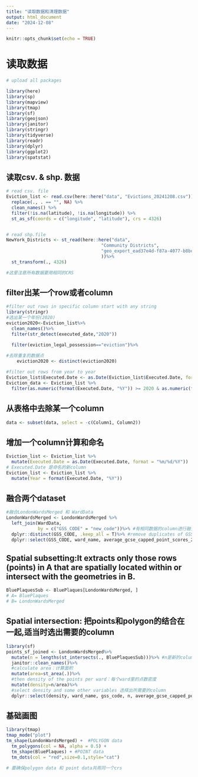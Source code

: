 ```yaml
---
title: "读取数据和清理数据"
output: html_document
date: "2024-12-08"
---
```


```r
knitr::opts_chunk$set(echo = TRUE)
```


# 读取数据
```r
# upload all packages 

library(here)
library(sp)
library(mapview)
library(tmap)
library(sf)
library(geojson)
library(janitor)
library(stringr)
library(tidyverse)
library(readr)
library(dplyr)
library(ggplot2)
library(spatstat)

```

## 读取csv. & shp. 数据
```r
# read csv. file
Eviction_list <- read.csv(here::here("data", "Evictions_20241208.csv")) %>%
  replace(., . == "", NA) %>%
  clean_names() %>%
  filter(!is.na(latitude), !is.na(longitude)) %>%
  st_as_sf(coords = c("longitude", "latitude"), crs = 4326)


# read shp.file
NewYork_Districts <- st_read(here::here("data",
                                    "Community Districts", 
                                    "geo_export_ead37e4d-f87a-4077-b8bc-cf179111ae07.shp"
                                    ))%>%
  st_transform(., 4326)

#这里注意所有数据要用相同的CRS
```

## filter出某一个row或者column
```r
#filter out rows in specific column start with any string
library(stringr)
#选出某一个年份(2020)
eviction2020<-Eviction_list%>%
  clean_names()%>%
  filter(str_detect(executed_date,"2020"))

  filter(eviction_legal_possession=="eviction")%>%
    
#去除重复的数据点
    eviction2020 <- distinct(eviction2020)

#filter out rows from year to year
Eviction_list$Executed.Date <- as.Date(Eviction_list$Executed.Date, format = "%m/%d/%Y")
Eviction_data <- Eviction_list %>%
  filter(as.numeric(format(Executed.Date, "%Y")) >= 2020 & as.numeric(format(Executed.Date, "%Y")) <= 2024)

```


## 从表格中去除某一个column
```r
data <- subset(data, select = -c(Column1, Column2))
```


## 增加一个column计算和命名
```r
Eviction_list <- Eviction_list %>%
  mutate(Executed.Date = as.Date(Executed.Date, format = "%m/%d/%Y"))
# Executed.Date 是命名的新column
Eviction_list <- Eviction_list %>%
  mutate(Year = format(Executed.Date, "%Y"))
```



## 融合两个dataset
```r
#融合LondonWardsMerged 和 WardData
LondonWardsMerged <- LondonWardsMerged %>% 
  left_join(WardData, 
            by = c("GSS_CODE" = "new_code"))%>% #有相同数据的column进行融合
  dplyr::distinct(GSS_CODE, .keep_all = T)%>% #remove duplicates of GSS_CODE 剩下的其他数据保留
  dplyr::select(GSS_CODE, ward_name, average_gcse_capped_point_scores_2014) #Selects specific columns to include in the final dataset
```

## Spatial subsetting:It extracts only those rows (points) in **A** that are spatially located within or intersect with the geometries in **B**.
```r
BluePlaquesSub <- BluePlaques[LondonWardsMerged, ]
# A= BluePlaques
# B= LondonWardsMerged
```

## Spatial intersection: 把points和polygon的结合在一起,适当时选出需要的column
```r
library(sf)
points_sf_joined <- LondonWardsMerged%>%
  mutate(n = lengths(st_intersects(., BluePlaquesSub)))%>% #n是新的column，储存intersect后每个polygon里的点数
  janitor::clean_names()%>%
  #calculate area：计算面积
  mutate(area=st_area(.))%>%
  #then density of the points per ward：每个ward里的点数密度
  mutate(density=n/area)%>%
  #select density and some other variables 选择出所需要的column
  dplyr::select(density, ward_name, gss_code, n, average_gcse_capped_point_scores_2014)
```


## 基础画图
```r
library(tmap)
tmap_mode("plot")
tm_shape(LondonWardsMerged) +  #POLYGON data
  tm_polygons(col = NA, alpha = 0.5) +
  tm_shape(BluePlaques) + #POINT data
  tm_dots(col = "red",size=0.1,style="cat")

# 要确保polygon data 和 point data共用同一个crs
```



